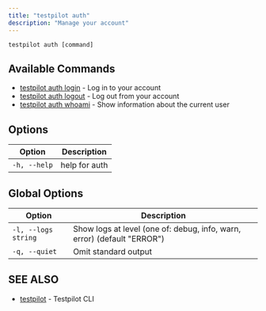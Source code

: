 ```yaml
---
title: "testpilot auth"
description: "Manage your account"
---
```


```
testpilot auth [command]
```

## Available Commands[​](#available-commands "Direct link to Available Commands")

- [testpilot auth login](/testpilot/reference/cli/testpilot_auth_login) - Log in to your account
- [testpilot auth logout](/testpilot/reference/cli/testpilot_auth_logout) - Log out from your
  account
- [testpilot auth whoami](/testpilot/reference/cli/testpilot_auth_whoami) - Show information about
  the current user

## Options[​](#options "Direct link to Options")

| Option       | Description   |
| ------------ | ------------- |
| `-h, --help` | help for auth |

## Global Options[​](#global-options "Direct link to Global Options")

| Option              | Description                                                             |
| ------------------- | ----------------------------------------------------------------------- |
| `-l, --logs string` | Show logs at level (one of: debug, info, warn, error) (default "ERROR") |
| `-q, --quiet`       | Omit standard output                                                    |

## SEE ALSO[​](#see-also "Direct link to SEE ALSO")

- [testpilot](/testpilot/reference/cli/testpilot) - Testpilot CLI
